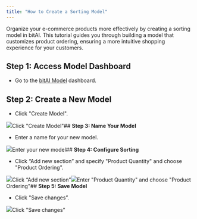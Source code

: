 ```yaml
---
title: "How to Create a Sorting Model"
---
```


Organize your e-commerce products more effectively by creating a sorting model in bitAI. This tutorial guides you through building a model that customizes product ordering, ensuring a more intuitive shopping experience for your customers.

## **Step 1: Access Model Dashboard**

* Go to the [bitAI Model](https://app.bitbybit.studio/bitai/model) dashboard.

## **Step 2: Create a New Model**

* Click "Create Model".  


![](https://cdn.prod.website-files.com/659655f5b20d395a5c69efcf/6712061c54d454dde363e3bf_AD_4nXddcNo_EJBWoYqxV6WR2m20N3aurJdY0S0x-WTzFoIwwVPKO7xHb-6lcCtysgf9rCrvgayngJImyrYBluKKr9Kpha0LoGZprTDqgV9LL5-o7gG7blG51tKjAv6tO29fjH6zi3AMnUPHEV3EOqUOcRq_SO0.png)Click "Create Model"## **Step 3: Name Your Model**

* Enter a name for your new model.  


![](https://cdn.prod.website-files.com/659655f5b20d395a5c69efcf/6712061c4638397708f6597f_AD_4nXfLMCFrJFUhIm2PQxbC4MhyfBS37-yStoGShEhLrmN2pNyRTjMAxJTPcmxguLucJcp3lgwaMOmfpCOdkPRcNawDJaoJQiDFk_1hvgBUjw6UlsnKNOjNGj8IYCn8cpFtKsnlx-0JwArTqT7NmVrRaqia_vtl.png)Enter your new model## **Step 4: Configure Sorting**

* Click “Add new section” and specify "Product Quantity" and choose "Product Ordering".  


![](https://cdn.prod.website-files.com/659655f5b20d395a5c69efcf/6712061cffe98b5b3e05fbe9_AD_4nXfcVDwZn_NxSz11OUyhMAljxN4aU-sszrT7tKM_HbdKOQHBG_laQKUaEJgpJBWDFqK-weh_goHAkpgpzadKc97YjdrZmD8-w4OIzkc9xRSnIdCsd0wZ5-GM1m_VTIQKq1hz72zlwRn11hka82Y276fdZEud.png)Click “Add new section”![](https://cdn.prod.website-files.com/659655f5b20d395a5c69efcf/6712061cbf13639d2e9be8e2_AD_4nXdckBH12OEGX4xyURaHDgXmhGFu24ZIGvz75c_IvpVYt_b6BHj11FkFzft_sminWrI4DLLSbCAHePZNMrlQdsBdgNmO1Mpg0O7_s0suTCgomLs5S1ilEs5rEuEpAql-kED5irTog8qKNYFDWRe83iCA5uDq.png)Enter "Product Quantity" and choose "Product Ordering"## **Step 5: Save Model**

* Click "Save changes”.

![](https://cdn.prod.website-files.com/659655f5b20d395a5c69efcf/66ff4e96dd07492f0ca27318_66fe685d5d78b249df1e1da0_AD_4nXfMEwmXptvBBdLzfO3EOuB2nz-Jx9Z2kxQrFCB-ra5eKGv4mcrmBYlkXxIUEfNxIcFo514grcgpErcE6zCgQxvY5ld1RUDFcgMDPc_4q3Yr8PqwnTVec3-hIrTFq5FGJc4lfzn1bj3JlWeJHPfneFldX-pb.png)Click "Save changes”
